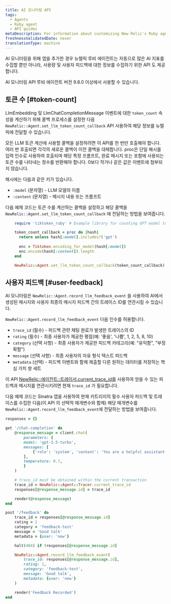```yaml
---
title: AI 모니터링 API
tags:
  - Agents
  - Ruby agent
  - API guides
metaDescription: For information about customizing New Relic's Ruby agent for AI monitoring.
freshnessValidatedDate: never
translationType: machine
---
```


AI 모니터링을 위해 앱을 추가한 경우 뉴렐릭 루비 에이전트는 자동으로 많은 AI 지표를 수집할 뿐만 아니라, 사용량 및 사용자 피드백에 대한 정보를 수집하기 위한 API 도 제공합니다.

<Callout variant="tip">
  AI 모니터링 API 루비 에이전트 버전 9.8.0 이상에서 사용할 수 있습니다.
</Callout>

## 토큰 수 [#token-count]

LlmEmbedding 및 LlmChatCompletionMessage 이벤트에 대한 `token_count` 속성을 계산하기 위해 콜백 프로세스를 설정한 다음 `NewRelic::Agent.set_llm_token_count_callback` API 사용하여 해당 정보를 뉴렐릭에 전달할 수 있습니다.

모든 LLM 토큰 계산에 사용할 콜백을 설정하려면 이 API를 한 번만 호출해야 합니다. 여러 번 호출되면 각각의 새로운 콜백이 이전 콜백을 대체합니다. proc은 단일 해시를 입력 인수로 사용하여 호출되며 해당 특정 프롬프트, 완료 메시지 또는 포함에 사용되는 토큰 수를 나타내는 정수를 반환해야 합니다. 0보다 작거나 같은 값은 이벤트에 첨부되지 않습니다.

해시에는 다음과 같은 키가 있습니다.

* `:model` (문자열) - LLM 모델의 이름
* `:content` (문자열) - 메시지 내용 또는 프롬프트

다음 예제 코드는 토큰 수를 계산하는 콜백을 설정하고 해당 콜백을 `NewRelic::Agent.set_llm_token_count_callback` 에 전달하는 방법을 보여줍니다.

```rb
    require 'tiktoken_ruby' # Example library for counting GPT model tokens used

    token_count_callback = proc do |hash|
      return unless hash[:model].includes?('gpt')
  
      enc = Tiktoken.encoding_for_model(hash[:model])
      enc.encode(hash[:content]).length
    end

    NewRelic::Agent.set_llm_token_count_callback(token_count_callback)
```

## 사용자 피드백 [#user-feedback]

AI 모니터링은 `NewRelic::Agent.record_llm_feedback_event` 을 사용하여 AI에서 생성된 메시지와 사용자 최종의 메시지 피드백 간의 트레이스 ID를 연관시킬 수 있습니다.

`NewRelic::Agent.record_llm_feedback_event` 다음 인수를 허용합니다.

* `trace_id` (필수) - 피드백 관련 채팅 완료가 발생한 트레이스의 ID
* `rating` (필수) - 최종 사용자가 제공한 평점(예: '좋음', '나쁨', 1, 2, 5, 8, 10)
* `category` (선택 사항) - 최종 사용자가 제공한 피드백 카테고리(예: "유익함", "부정확함")
* `message` (선택 사항) - 최종 사용자의 자유 형식 텍스트 피드백
* `metadata` (선택) - 피드백 이벤트와 함께 제출할 다른 원하는 데이터를 저장하는 핵심 가치 쌍 세트

이 API [NewRelic::에이전트::트레이서.current_trace_id를](https://www.rubydoc.info/gems/newrelic_rpm/NewRelic/Agent/Tracer#current_trace_id-class_method) 사용하여 얻을 수 있는 피드백과 메시지를 연관시키려면 현재 `trace_id` 가 필요합니다.

다음 예제 코드는 Sinatra 앱을 사용하여 현재 카트리지의 필수 사용자 피드백 및 트레이스를 수집한 다음(이 API 의 선택적 매개변수와 함께) 해당 매개변수를 `NewRelic::Agent.record_llm_feedback_event`에 전달하는 방법을 보여줍니다.

```rb
responses = {}

get '/chat-completion' do
    @response_message = client.chat(
        parameters: {
        model: 'gpt-3.5-turbo',
        messages: [ 
            {'role': 'system', 'content': 'You are a helpful assistant.'},
        ],
        temperature: 0.7,
        }
    )

    # trace_id must be obtained within the current transaction
    trace_id = NewRelic::Agent::Tracer.current_trace_id
    responses[@response_message.id] = trace_id

    render(@response_message)
end

post '/feedback' do
    trace_id = responses[@response_message.id]
    rating = 1
    category = 'feedback-test'
    message = 'Good talk'
    metadata = {user: 'new'}

    halt(404) if !responses[@response_message.id]

    NewRelic::Agent.record_llm_feedback_event(
        trace_id: responses[@response_message.id],
        rating: 1,
        category: 'feedback-test',
        message: 'Good talk',
        metadata: {user: 'new'}
    )

    render('Feedback Recorded')
end
```